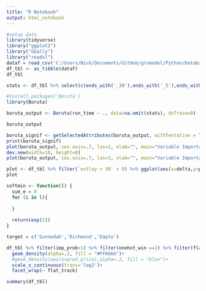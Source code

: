 ```yaml
---
title: "R Notebook"
output: html_notebook
---
```


```r
#setup data
library(tidyverse)
library("ggplot2")
library("GGally")
library("readxl")
dataf = read_csv('C:/Users/Nick/Documents/GitHub/grvmodel/Python/Database Updater/form data for R analasis.csv')
df_tbl <- as_tibble(dataf)
df_tbl
```

```r
stats <- df_tbl %>% select(c(ends_with('_30'),ends_with('_5'),ends_with('_1'),ends_with('_10'),'weight','box','run_time','DogGrade'))
```


```r
#install.packages('Boruta')
library(Boruta)

boruta_output <- Boruta(run_time ~ ., data=na.omit(stats), doTrace=0)  
```
```r
boruta_output
```


```r
boruta_signif <- getSelectedAttributes(boruta_output, withTentative = TRUE)
print(boruta_signif)  
plot(boruta_output, cex.axis=.7, las=2, xlab="", main="Variable Importance")  
dev.new(width=10, height=8)
plot(boruta_output, cex.axis=.7, las=3, xlab="", main="Variable Importance",mar= c(8, 4, 4, 2))  
```

```r
plot <- df_tbl %>% filter(`outlay < 30` > 0) %>% ggplot(aes(x=delta,y=profit,color=profit)) + geom_point(alpha=0.5, )
plot
```



```r
softmin <- function(l) {
  sum_e = 0
  for (i in l){
    
  }
    
  return(exp(2))
}
```

```r
target = c('Gunnedah','Richmond','Dapto')

```


```r
df_tbl %>% filter(imp_prob<1) %>% filter(onehot_win ==1) %>% filter(flat_track %in% target) %>% ggplot(aes(x=prices)) +
  geom_density(alpha=.2, fill = "#FF6666")+
  #geom_density(aes(x=pred_price),alpha=.2, fill = "blue")+
  scale_x_continuous(trans='log2')+
  facet_wrap(~ flat_track)


```

```r
summary(df_tbl)
```

